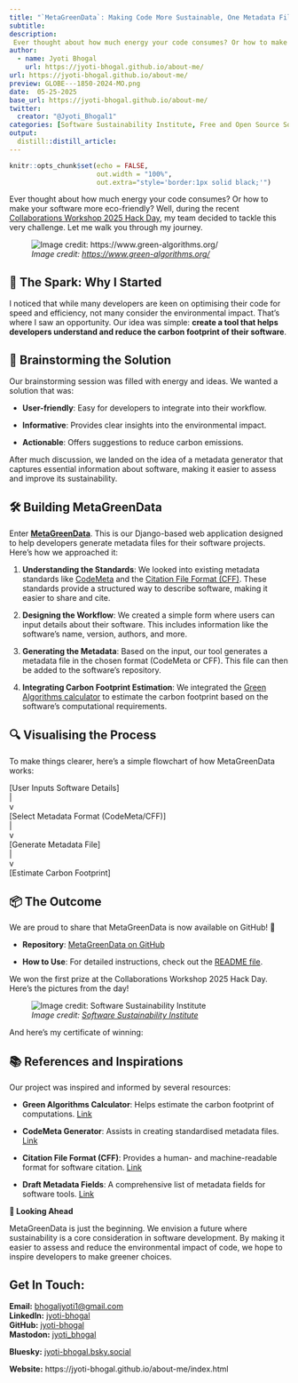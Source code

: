 ```yaml
---
title: "`MetaGreenData`: Making Code More Sustainable, One Metadata File at a Time"
subtitle: 
description: 
 Ever thought about how much energy your code consumes? Or how to make your software more eco-friendly? Well, during the recent Collaborations Workshop 2025 Hack Day, my team decided to tackle this very challenge. Let me walk you through my journey.
author:
  - name: Jyoti Bhogal
    url: https://jyoti-bhogal.github.io/about-me/
url: https://jyoti-bhogal.github.io/about-me/
preview: GLOBE---1850-2024-MO.png
date:  05-25-2025
base_url: https://jyoti-bhogal.github.io/about-me/
twitter:
  creator: "@Jyoti_Bhogal1"
categories: [Software Sustainability Institute, Free and Open Source Software, Software, Python, Django, Research Software, Open Science, Open Source, Meta data] 
output:
  distill::distill_article:
---
```


```r
knitr::opts_chunk$set(echo = FALSE,
                      out.width = "100%",
                      out.extra="style='border:1px solid black;'")

```

Ever thought about how much energy your code consumes? Or how to make your software more eco-friendly? Well, during the recent [Collaborations Workshop 2025 Hack Day](https://www.software.ac.uk/workshop/collaborations-workshop-2025-cw25), my team decided to tackle this very challenge. Let me walk you through my journey.

![*Image credit: [https://www.green-algorithms.org/](https://www.green-algorithms.org/)*](GLOBE---1850-2024-MO.png)

## **🚀 The Spark: Why I Started**

I noticed that while many developers are keen on optimising their code for speed and efficiency, not many consider the environmental impact. That's where I saw an opportunity. Our idea was simple: **create a tool that helps developers understand and reduce the carbon footprint of their software**.

## **🧠 Brainstorming the Solution**

Our brainstorming session was filled with energy and ideas. We wanted a solution that was:

* **User-friendly**: Easy for developers to integrate into their workflow.

* **Informative**: Provides clear insights into the environmental impact.

* **Actionable**: Offers suggestions to reduce carbon emissions.

After much discussion, we landed on the idea of a metadata generator that captures essential information about software, making it easier to assess and improve its sustainability.

## **🛠️ Building MetaGreenData**

Enter [**MetaGreenData**](https://github.com/GreenAlgorithms/MetaGreenData). This is our Django-based web application designed to help developers generate metadata files for their software projects. Here's how we approached it:

1. **Understanding the Standards**: We looked into existing metadata standards like [CodeMeta](https://codemeta.github.io/codemeta-generator/) and the [Citation File Format (CFF)](https://citation-file-format.github.io/). These standards provide a structured way to describe software, making it easier to share and cite.

2. **Designing the Workflow**: We created a simple form where users can input details about their software. This includes information like the software's name, version, authors, and more.

3. **Generating the Metadata**: Based on the input, our tool generates a metadata file in the chosen format (CodeMeta or CFF). This file can then be added to the software's repository.

4. **Integrating Carbon Footprint Estimation**: We integrated the [Green Algorithms calculator](https://calculator.green-algorithms.org/) to estimate the carbon footprint based on the software's computational requirements.

## **🔍 Visualising the Process**

To make things clearer, here's a simple flowchart of how MetaGreenData works:

\[User Inputs Software Details\]  
             |  
             v  
\[Select Metadata Format (CodeMeta/CFF)\]  
             |  
             v  
\[Generate Metadata File\]  
             |  
             v  
\[Estimate Carbon Footprint\]

## **📦 The Outcome**

We are proud to share that MetaGreenData is now available on GitHub\! 🎉

* **Repository**: [MetaGreenData on GitHub](https://github.com/GreenAlgorithms/MetaGreenData)

* **How to Use**: For detailed instructions, check out the [README file](https://github.com/GreenAlgorithms/MetaGreenData?tab=readme-ov-file#metagreendata).

We won the first prize at the Collaborations Workshop 2025 Hack Day. Here’s the pictures from the day\!

![*Image credit: [Software Sustainability Institute](https://www.software.ac.uk/)*](first_prize_group_photo.jpeg)

And here’s my certificate of winning:

<embed name="CF828524DE882CC357BEF40872FA578B" style="position:absolute; left: 0; top: 0;" width="100%" height="100%" src="about:blank" type="application/pdf" internalid="CF828524DE882CC357BEF40872FA578B">


## **📚 References and Inspirations**

Our project was inspired and informed by several resources:

* **Green Algorithms Calculator**: Helps estimate the carbon footprint of computations. [Link](https://calculator.green-algorithms.org/)

* **CodeMeta Generator**: Assists in creating standardised metadata files. [Link](https://codemeta.github.io/codemeta-generator/)

* **Citation File Format (CFF)**: Provides a human- and machine-readable format for software citation. [Link](https://citation-file-format.github.io/)

* **Draft Metadata Fields**: A comprehensive list of metadata fields for software tools. [Link](https://docs.google.com/spreadsheets/d/1hVlRnbE-3183r3hRLakNV0_-KTvuAxtAyhyueGY8gtg/edit?pli=1&gid=0#gid=0)

**🔭 Looking Ahead**

MetaGreenData is just the beginning. We envision a future where sustainability is a core consideration in software development. By making it easier to assess and reduce the environmental impact of code, we hope to inspire developers to make greener choices.

## Get In Touch:

**Email:** [bhogaljyoti1@gmail.com](mailto:bhogaljyoti1@gmail.com)   
**LinkedIn:** [jyoti-bhogal](http://www.linkedin.com/in/jyoti-bhogal)  
**GitHub:** [jyoti-bhogal](https://github.com/jyoti-bhogal)   
**Mastodon:** [jyoti_bhogal](https://mastodon.social/@jyoti_bhogal)

**Bluesky:** [jyoti-bhogal.bsky.social](https://bsky.app/profile/jyoti-bhogal.bsky.social)

**Website:** https://jyoti-bhogal.github.io/about-me/index.html

